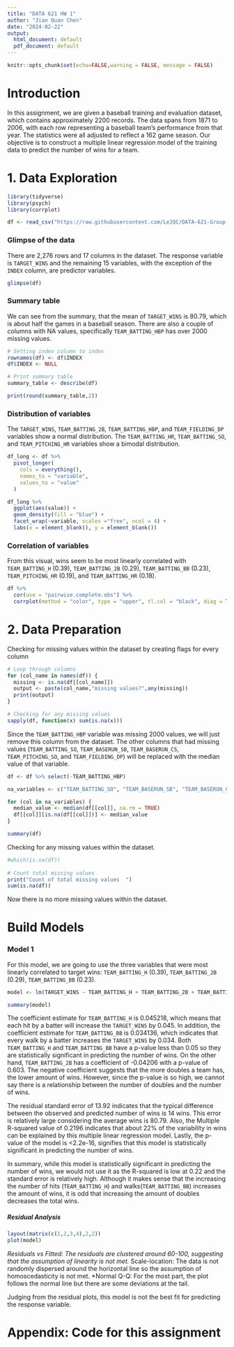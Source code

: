 ```yaml
---
title: "DATA 621 HW 1"
author: "Jian Quan Chen"
date: "2024-02-22"
output:
  html_document: default
  pdf_document: default
---
```


```r
knitr::opts_chunk$set(echo=FALSE,warning = FALSE, message = FALSE)
```

# Introduction

In this assignment, we are given a baseball training and evaluation dataset, which contains approximately 2200 records. The data spans from 1871 to 2006, with each row representing a baseball team's performance from that year. The statistics were all adjusted to reflect a 162 game season. Our objective is to construct a multiple linear regression model of the training data to predict the number of wins for a team.

# 1. Data Exploration

```r
library(tidyverse)
library(psych)
library(corrplot)
```

```r
df <- read_csv("https://raw.githubusercontent.com/LeJQC/DATA-621-Group-2/main/HW1/moneyball-training-data.csv", show_col_types = FALSE)
```

### Glimpse of the data

There are 2,276 rows and 17 columns in the dataset. The response variable is `TARGET_WINS` and the remaining 15 variables, with the exception of the `INDEX` column, are predictor variables.

```r
glimpse(df)
```

### Summary table

We can see from the summary, that the mean of `TARGET_WINS` is 80.79, which is about half the games in a baseball season. There are also a couple of columns with NA values, specifically `TEAM_BATTING_HBP` has over 2000 missing values.

```r
# Setting index column to index
rownames(df) <- df$INDEX
df$INDEX <- NULL

# Print summary table
summary_table <- describe(df)

print(round(summary_table,2))
```

### Distribution of variables

The `TARGET_WINS`, `TEAM_BATTING_2B`, `TEAM_BATTING_HBP`, and `TEAM_FIELDING_DP` variables show a normal distribution. The `TEAM_BATTING_HR`, `TEAM_BATTING_SO`, and `TEAM_PITCHING_HR` variables show a bimodal distribution.

```r
df_long <- df %>%
  pivot_longer(
    cols = everything(), 
    names_to = "variable",
    values_to = "value"
  )

df_long %>%
  ggplot(aes(value)) + 
  geom_density(fill = "blue") + 
  facet_wrap(~variable, scales ="free", ncol = 4) +
  labs(x = element_blank(), y = element_blank())
```

### Correlation of variables

From this visual, wins seem to be most linearly correlated with `TEAM_BATTING_H` (0.39), `TEAM_BATTING_2B` (0.29), `TEAM_BATTING_BB` (0.23), `TEAM_PITCHING_HR` (0.19), and `TEAM_BATTING_HR` (0.18).

```r
df %>% 
  cor(use = "pairwise.complete.obs") %>%
  corrplot(method = "color", type = "upper", tl.col = "black", diag = TRUE, number.cex = 0.5, addCoef.col = 'black', tl.srt = 50, col=colorRampPalette(c("#9c89b8","#f0a6ca","#b8bedd"))(200))
```

# 2. Data Preparation

Checking for missing values within the dataset by creating flags for every column
```r
# Loop through columns
for (col_name in names(df)) {
  missing <- is.na(df[[col_name]])
  output <- paste(col_name,"missing values?",any(missing))
  print(output)
}
```
```r
# Checking for any missing values
sapply(df, function(x) sum(is.na(x)))
```

Since the `TEAM_BATTING_HBP` variable was missing 2000 values, we will just remove this column from the dataset. The other columns that had missing values (`TEAM_BATTING_SO`, `TEAM_BASERUN_SB`, `TEAM_BASERUN_CS`, `TEAM_PITCHING_SO`, and `TEAM_FIELDING_DP`) will be replaced with the median value of that variable.

```r
df <- df %>% select(-TEAM_BATTING_HBP)

na_variables <- c("TEAM_BATTING_SO", "TEAM_BASERUN_SB", "TEAM_BASERUN_CS", "TEAM_PITCHING_SO", "TEAM_FIELDING_DP")

for (col in na_variables) {
  median_value <- median(df[[col]], na.rm = TRUE)
  df[[col]][is.na(df[[col]])] <- median_value
}

summary(df)
```

Checking for any missing values within the dataset.
```r
#which(is.na(df))
 
# Count total missing values 
print("Count of total missing values  ")
sum(is.na(df))
```
Now there is no more missing values within the dataset.

# Build Models

### Model 1
For this model, we are going to use the three variables that were most linearly correlated to target wins: `TEAM_BATTING_H` (0.39), `TEAM_BATTING_2B` (0.29), `TEAM_BATTING_BB` (0.23).

```r
model <- lm(TARGET_WINS ~ TEAM_BATTING_H + TEAM_BATTING_2B + TEAM_BATTING_BB, data = df)

summary(model)
```
The coefficient estimate for `TEAM_BATTING_H` is 0.045218, which means that each hit by a batter will increase the `TARGET_WINS` by 0.045. In addition, the coefficient estimate for `TEAM_BATTING_BB` is 0.034136, which indicates that every walk by a batter increases the `TARGET_WINS` by 0.034. Both `TEAM_BATTING_H` and `TEAM_BATTING_BB` have a p-value less than 0.05 so they are statistically significant in predicting the number of wins. On the other hand,  `TEAM_BATTING_2B` has a coefficient of -0.04206 with a p-value of 0.603. The negative coefficient suggests that the more doubles a team has, the lower amount of wins. However, since the p-value is so high, we cannot say there is a relationship between the number of doubles and the number of wins. 

The residual standard error of 13.92 indicates that the typical difference between the observed and predicted number of wins is 14 wins. This error is relatively large considering the average wins is 80.79. Also, the Multiple R-squared value of 0.2196 indicates that about 22% of the variability in wins can be explained by this multiple linear regression model. Lastly, the p-value of the model is <2.2e-16, signifies that this model is statistically significant in predicting the number of wins.

In summary, while this model is statistically significant in predicting the number of wins, we would not use it as the R-squared is low at 0.22 and the standard error is relatively high. Although it makes sense that the increasing the number of hits (`TEAM_BATTING_H`) and walks(`TEAM_BATTING_BB`) increases the amount of wins, it is odd that increasing the amount of doubles decreases the total wins. 

##### Residual Analysis
```r
layout(matrix(c(1,2,3,4),2,2))
plot(model)
```

*Residuals vs Fitted: The residuals are clustered around 60-100, suggesting that the assumption of linearity is not met.
*Scale-location: The data is not randomly dispersed around the horizontal line so the assumption of homoscedasticity is not met.
*Normal Q-Q: For the most part, the plot follows the normal line but there are some deviations at the tail.

Judging from the residual plots, this model is not the best fit for predicting the response variable. 

# Appendix: Code for this assignment

```r
```
